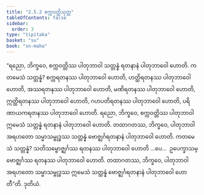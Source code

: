 ```yaml
---
title: "2.5.2 စက္ကဝတ္တိသုတ္တ"
tableOfContents: false
sidebar:
  order: 3
type: "tipitaka"
basket: "su"
book: "sn-maha"
---
```



<DynamicBreadcrumb />

<Division number="223" book="sn-maha">

<Paragraph number="533" book="sn-maha">
“ရညော, ဘိက္ခဝေ, စက္ကဝတ္တိဿ ပါတုဘာဝါ သတ္တန္နံ ရတနာနံ ပါတုဘာဝေါ ဟောတိ. ကတမေသံ သတ္တန္နံ? စက္ကရတနဿ ပါတုဘာဝေါ ဟောတိ, ဟတ္ထိရတနဿ ပါတုဘာဝေါ ဟောတိ, အဿရတနဿ ပါတုဘာဝေါ ဟောတိ, မဏိရတနဿ ပါတုဘာဝေါ ဟောတိ, ဣတ္ထိရတနဿ ပါတုဘာဝေါ ဟောတိ, ဂဟပတိရတနဿ ပါတုဘာဝေါ ဟောတိ, ပရိဏာယကရတနဿ ပါတုဘာဝေါ ဟောတိ. ရညော, ဘိက္ခဝေ, စက္ကဝတ္တိဿ ပါတုဘာဝါ ဣမေသံ သတ္တန္နံ ရတနာနံ ပါတုဘာဝေါ ဟောတိ.
</Paragraph>

<Paragraph number="534" book="sn-maha">
တထာဂတဿ, ဘိက္ခဝေ, ပါတုဘာဝါ အရဟတော သမ္မာသမ္ဗုဒ္ဓဿ သတ္တန္နံ ဗောဇ္ဈင်္ဂရတနာနံ ပါတုဘာဝေါ ဟောတိ. ကတမေသံ သတ္တန္နံ? သတိသမ္ဗောဇ္ဈင်္ဂဿ ရတနဿ ပါတုဘာဝေါ ဟောတိ …ပေ…  ဥပေက္ခာသမ္ဗောဇ္ဈင်္ဂဿ ရတနဿ ပါတုဘာဝေါ ဟောတိ. တထာဂတဿ, ဘိက္ခဝေ, ပါတုဘာဝါ အရဟတော သမ္မာသမ္ဗုဒ္ဓဿ ဣမေသံ သတ္တန္နံ ဗောဇ္ဈင်္ဂရတနာနံ ပါတုဘာဝေါ ဟောတီ”တိ.

</Paragraph>
</Division>

<Paragraph number="535" type="center" book="sn-maha">
ဒုတိယံ.
</Paragraph>